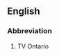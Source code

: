 {{also|tvo|tvö}}
==English==

===Abbreviation===
{{rfc-header|Abbreviation}}
{{head|en|abbreviation}}

# TV Ontario